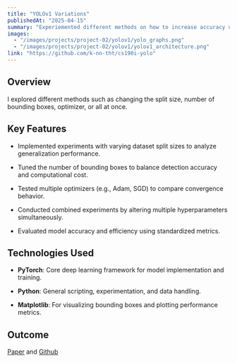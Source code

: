 ---
title: "YOLOv1 Variations"
publishedAt: "2025-04-15"
summary: "Experiemented different methods on how to increase accuracy using YOLOv1 as base"
images:
  - "/images/projects/project-02/yolov1/yolo_graphs.png"
  - "/images/projects/project-02/yolov1/yolov1_architecture.png"
link: "https://github.com/k-nn-tht/cs190i-yolo"
---

## Overview

I explored different methods such as changing the split size, number of bounding boxes, optimizer, or all at once.

## Key Features
- Implemented experiments with varying dataset split sizes to analyze generalization performance.

- Tuned the number of bounding boxes to balance detection accuracy and computational cost.

- Tested multiple optimizers (e.g., Adam, SGD) to compare convergence behavior.

- Conducted combined experiments by altering multiple hyperparameters simultaneously.

- Evaluated model accuracy and efficiency using standardized metrics.

## Technologies Used

- **PyTorch**: Core deep learning framework for model implementation and training.

- **Python**: General scripting, experimentation, and data handling.

- **Matplotlib**: For visualizing bounding boxes and plotting performance metrics.

## Outcome

[Paper](https://docs.google.com/document/d/1j31-gqCcRUaNzdwDTnNzTs_-_jqU29Yud_THigf4NW4/edit?usp=sharing) and [Github](https://github.com/k-nn-tht/cs190i-yolo)

